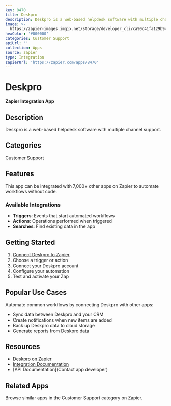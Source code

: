 ```yaml
---
key: 8470
title: Deskpro
description: Deskpro is a web-based helpdesk software with multiple channel support.
image: >-
  https://zapier-images.imgix.net/storage/developer_cli/ca90c41fa129b94a0ace6af12629332c.png?auto=format%2Ccompress&ixlib=python-3.0.0&q=50
hexColor: '#000000'
categories: Customer Support
apiUrl: ''
collection: Apps
source: zapier
type: Integration
zapierUrl: 'https://zapier.com/apps/8470'
---
```

# Deskpro

**Zapier Integration App**

## Description

Deskpro is a web-based helpdesk software with multiple channel support.

## Categories

Customer Support

## Features

This app can be integrated with 7,000+ other apps on Zapier to automate workflows without code.

### Available Integrations

- **Triggers**: Events that start automated workflows
- **Actions**: Operations performed when triggered
- **Searches**: Find existing data in the app

## Getting Started

1. [Connect Deskpro to Zapier](https://zapier.com/apps/8470)
2. Choose a trigger or action
3. Connect your Deskpro account
4. Configure your automation
5. Test and activate your Zap

## Popular Use Cases

Automate common workflows by connecting Deskpro with other apps:

- Sync data between Deskpro and your CRM
- Create notifications when new items are added
- Back up Deskpro data to cloud storage
- Generate reports from Deskpro data

## Resources

- [Deskpro on Zapier](https://zapier.com/apps/8470)
- [Integration Documentation](https://zapier.com/apps/8470/integrations)
- [API Documentation](Contact app developer)

## Related Apps

Browse similar apps in the Customer Support category on Zapier.
